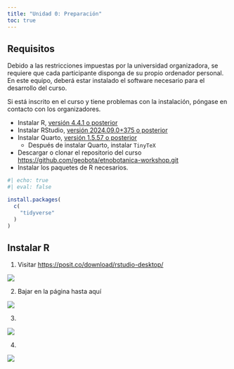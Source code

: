 ```yaml
---
title: "Unidad 0: Preparación"
toc: true
---
```


::: {.callout-warning}
## Requisitos

Debido a las restricciones impuestas por la universidad organizadora, se requiere que cada participante disponga de su propio ordenador personal. En este equipo, deberá estar instalado el software necesario para el desarrollo del curso.
:::

Si está inscrito en el curso y tiene problemas con la instalación, póngase en contacto con los organizadores. 

-   Instalar R, [versión 4.4.1 o posterior](https://cran.rstudio.com)
-   Instalar RStudio, [versión 2024.09.0+375 o posterior](https://posit.co/download/rstudio-desktop/)
-   Instalar Quarto, [versión 1.5.57 o posterior](https://quarto.org/docs/get-started/)
    -   Después de instalar Quarto, instalar `TinyTeX`
-   Descargar o clonar el repositorio del curso <https://github.com/geobota/etnobotanica-workshop.git>
-   Instalar los paquetes de R necesarios.
```r
#| echo: true
#| eval: false

install.packages(
  c(
    "tidyverse"
  )
)
```

## Instalar R

(@)   Visitar <https://posit.co/download/rstudio-desktop/>

![](images/r_instalacion_00.png)

(@)   Bajar en la página hasta aquí

![](images/r_instalacion_01.png)

(@)   

![](images/r_instalacion_02.png)

(@)   

![](images/r_instalacion_03.png)
